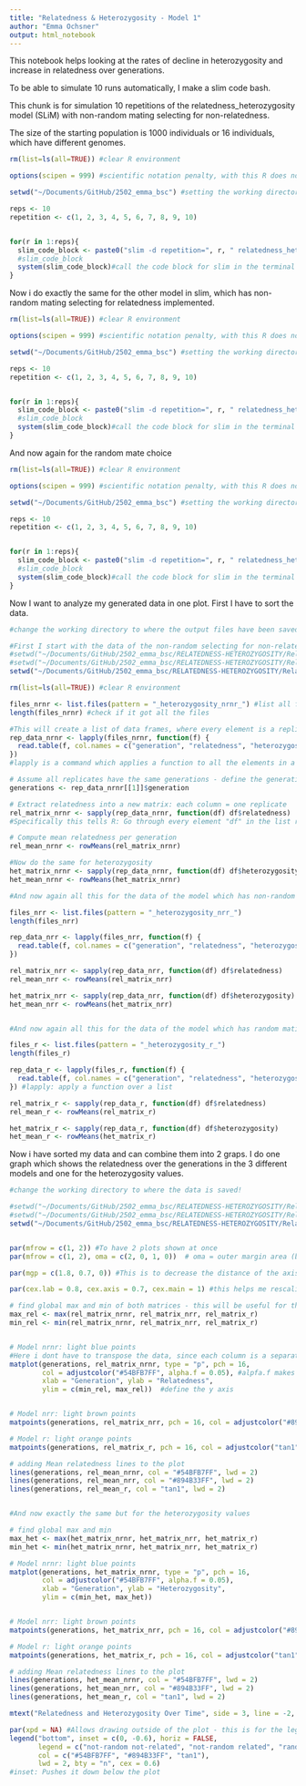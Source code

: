 ```yaml
---
title: "Relatedness & Heterozygosity - Model 1"
author: "Emma Ochsner"
output: html_notebook
---
```


This notebook helps looking at the rates of decline in heterozygosity and increase in relatedness over generations.

To be able to simulate 10 runs automatically, I make a slim code bash.

This chunk is for simulation 10 repetitions of the relatedness_heterozygosity model (SLiM) with non-random mating selecting for non-relatedness. 

The size of the starting population is 1000 individuals or 16 individuals, which have different genomes. 
```r

rm(list=ls(all=TRUE)) #clear R environment

options(scipen = 999) #scientific notation penalty, with this R does not use scientific notation for numbers

setwd("~/Documents/GitHub/2502_emma_bsc") #setting the working directory

reps <- 10
repetition <- c(1, 2, 3, 4, 5, 6, 7, 8, 9, 10)


for(r in 1:reps){
  slim_code_block <- paste0("slim -d repetition=", r, " relatedness_heterozygosity_nrnr.slim")
  #slim_code_block 
  system(slim_code_block)#call the code block for slim in the terminal via bash, system invokes the OS command specified by command.
}

```

Now i do exactly the same for the other model in slim, which has non-random mating selecting for relatedness implemented.

```r

rm(list=ls(all=TRUE)) #clear R environment

options(scipen = 999) #scientific notation penalty, with this R does not use scientific notation for numbers

setwd("~/Documents/GitHub/2502_emma_bsc") #setting the working directory

reps <- 10
repetition <- c(1, 2, 3, 4, 5, 6, 7, 8, 9, 10)


for(r in 1:reps){
  slim_code_block <- paste0("slim -d repetition=", r, " relatedness_heterozygosity_nrr.slim")
  #slim_code_block 
  system(slim_code_block)#call the code block for slim in the terminal via bash, system invokes the OS command specified by command.
}

```


And now again for the random mate choice
```r

rm(list=ls(all=TRUE)) #clear R environment

options(scipen = 999) #scientific notation penalty, with this R does not use scientific notation for numbers

setwd("~/Documents/GitHub/2502_emma_bsc") #setting the working directory

reps <- 10
repetition <- c(1, 2, 3, 4, 5, 6, 7, 8, 9, 10)


for(r in 1:reps){
  slim_code_block <- paste0("slim -d repetition=", r, " relatedness_heterozygosity_r.slim")
  #slim_code_block 
  system(slim_code_block)#call the code block for slim in the terminal via bash, system invokes the OS command specified by command.
}

```



Now I want to analyze my generated data in one plot. First I have to sort the data. 

```r

#change the working directory to where the output files have been saved.

#First I start with the data of the non-random selecting for non-relatedness (nrnr) model
#setwd("~/Documents/GitHub/2502_emma_bsc/RELATEDNESS-HETEROZYGOSITY/Relatedness_heterozygosity_10reps_16-16ind_100gen")
#setwd("~/Documents/GitHub/2502_emma_bsc/RELATEDNESS-HETEROZYGOSITY/Relatedness_heterozygosity_10reps_16-1000ind_100gen")
setwd("~/Documents/GitHub/2502_emma_bsc/RELATEDNESS-HETEROZYGOSITY/Relatedness_heterozygosity_10reps_1000-1000ind_100gen")

rm(list=ls(all=TRUE)) #clear R environment

files_nrnr <- list.files(pattern = "_heterozygosity_nrnr_") #list all files with this pattern in the name
length(files_nrnr) #check if it got all the files

#This will create a list of data frames, where every element is a replicate. Each replicate will have the column: Generation, Relatedness and heterozygosity. 
rep_data_nrnr <- lapply(files_nrnr, function(f) {
  read.table(f, col.names = c("generation", "relatedness", "heterozygosity"))
})
#lapply is a command which applies a function to all the elements in a vector - So here it names the columns of every file, stored in files_nrnr

# Assume all replicates have the same generations - define the generations to later plot them
generations <- rep_data_nrnr[[1]]$generation

# Extract relatedness into a new matrix: each column = one replicate 
rel_matrix_nrnr <- sapply(rep_data_nrnr, function(df) df$relatedness)
#Specifically this tells R: Go through every element "df" in the list rep_data_nrnr, and extract the relatedness column. 

# Compute mean relatedness per generation
rel_mean_nrnr <- rowMeans(rel_matrix_nrnr)

#Now do the same for heterozygosity
het_matrix_nrnr <- sapply(rep_data_nrnr, function(df) df$heterozygosity) #create a new matrix for all heterozygosity values
het_mean_nrnr <- rowMeans(het_matrix_nrnr)

#And now again all this for the data of the model which has non-random mating selecting for relatedness (nrr)

files_nrr <- list.files(pattern = "_heterozygosity_nrr_")
length(files_nrr)

rep_data_nrr <- lapply(files_nrr, function(f) {
  read.table(f, col.names = c("generation", "relatedness", "heterozygosity"))
})

rel_matrix_nrr <- sapply(rep_data_nrr, function(df) df$relatedness)
rel_mean_nrr <- rowMeans(rel_matrix_nrr)

het_matrix_nrr <- sapply(rep_data_nrr, function(df) df$heterozygosity)
het_mean_nrr <- rowMeans(het_matrix_nrr)


#And now again all this for the data of the model which has random mating (r)

files_r <- list.files(pattern = "_heterozygosity_r_")
length(files_r)

rep_data_r <- lapply(files_r, function(f) {
  read.table(f, col.names = c("generation", "relatedness", "heterozygosity"))
}) #lapply: apply a function over a list 

rel_matrix_r <- sapply(rep_data_r, function(df) df$relatedness)
rel_mean_r <- rowMeans(rel_matrix_r)

het_matrix_r <- sapply(rep_data_r, function(df) df$heterozygosity)
het_mean_r <- rowMeans(het_matrix_r)

```


Now i have sorted my data and can combine them into 2 graps. I do one graph which shows the relatedness over the generations in the 3 different models and one for the heterozygosity values. 
```r
#change the working directory to where the data is saved!

#setwd("~/Documents/GitHub/2502_emma_bsc/RELATEDNESS-HETEROZYGOSITY/Relatedness_heterozygosity_10reps_16-16ind_100gen")
#setwd("~/Documents/GitHub/2502_emma_bsc/RELATEDNESS-HETEROZYGOSITY/Relatedness_heterozygosity_10reps_16-1000ind_100gen")
setwd("~/Documents/GitHub/2502_emma_bsc/RELATEDNESS-HETEROZYGOSITY/Relatedness_heterozygosity_10reps_1000-1000ind_100gen")


par(mfrow = c(1, 2)) #To have 2 plots shown at once
par(mfrow = c(1, 2), oma = c(2, 0, 1, 0))  # oma = outer margin area (bottom, left, top, right), leaves space for a title and some space at the bottom to add a legend outside of the plots. 

par(mgp = c(1.8, 0.7, 0)) #This is to decrease the distance of the axis labels to the axis. 

par(cex.lab = 0.8, cex.axis = 0.7, cex.main = 1) #this helps me rescaling the size of the labels

# find global max and min of both matrices - this will be useful for the ylim of the graph
max_rel <- max(rel_matrix_nrnr, rel_matrix_nrr, rel_matrix_r)
min_rel <- min(rel_matrix_nrnr, rel_matrix_nrr, rel_matrix_r)


# Model nrnr: light blue points
#Here i dont have to transpose the data, since each column is a separate data series - this is what matplot expects...
matplot(generations, rel_matrix_nrnr, type = "p", pch = 16,
        col = adjustcolor("#54BFB7FF", alpha.f = 0.05), #alpfa.f makes the points transparent
        xlab = "Generation", ylab = "Relatedness",
        ylim = c(min_rel, max_rel))  #define the y axis


# Model nrr: light brown points
matpoints(generations, rel_matrix_nrr, pch = 16, col = adjustcolor("#894B33FF", alpha.f = 0.05)) #adding points to the existing plot from above

# Model r: light orange points
matpoints(generations, rel_matrix_r, pch = 16, col = adjustcolor("tan1", alpha.f = 0.05)) #again

# adding Mean relatedness lines to the plot
lines(generations, rel_mean_nrnr, col = "#54BFB7FF", lwd = 2)
lines(generations, rel_mean_nrr, col = "#894B33FF", lwd = 2)
lines(generations, rel_mean_r, col = "tan1", lwd = 2)


#And now exactly the same but for the heterozygosity values

# find global max and min
max_het <- max(het_matrix_nrnr, het_matrix_nrr, het_matrix_r)
min_het <- min(het_matrix_nrnr, het_matrix_nrr, het_matrix_r)

# Model nrnr: light blue points
matplot(generations, het_matrix_nrnr, type = "p", pch = 16,
        col = adjustcolor("#54BFB7FF", alpha.f = 0.05),
        xlab = "Generation", ylab = "Heterozygosity", 
        ylim = c(min_het, max_het))  


# Model nrr: light brown points
matpoints(generations, het_matrix_nrr, pch = 16, col = adjustcolor("#894B33FF", alpha.f = 0.05)) #add points

# Model r: light orange points
matpoints(generations, het_matrix_r, pch = 16, col = adjustcolor("tan1", alpha.f = 0.05)) #add points

# adding Mean relatedness lines to the plot
lines(generations, het_mean_nrnr, col = "#54BFB7FF", lwd = 2)
lines(generations, het_mean_nrr, col = "#894B33FF", lwd = 2)
lines(generations, het_mean_r, col = "tan1", lwd = 2)

mtext("Relatedness and Heterozygosity Over Time", side = 3, line = -2, outer = TRUE, cex = 1.2) #creates a shared title

par(xpd = NA) #Allows drawing outside of the plot - this is for the legend
legend("bottom", inset = c(0, -0.6), horiz = FALSE,
       legend = c("not-random not-related", "not-random related", "random"),
       col = c("#54BFB7FF", "#894B33FF", "tan1"),
       lwd = 2, bty = "n", cex = 0.6)
#inset: Pushes it down below the plot

```


